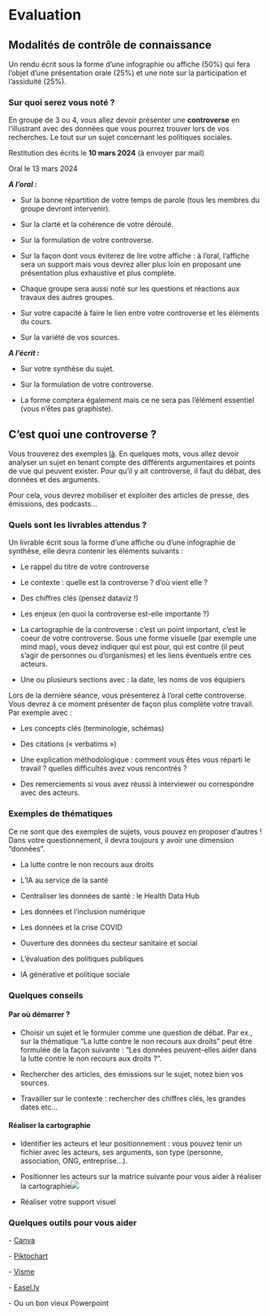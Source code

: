 # Evaluation

## Modalités de contrôle de connaissance

Un rendu écrit sous la forme d'une infographie ou affiche (50%) qui fera l'objet d'une présentation orale (25%) et une note sur la participation et l'assiduité (25%).

### Sur quoi serez vous noté ?

En groupe de 3 ou 4, vous allez devoir présenter une **controverse** en l'illustrant avec des données que vous pourrez trouver lors de vos recherches. Le tout sur un sujet concernant les politiques sociales.

Restitution des écrits le **10 mars 2024** (à envoyer par mail)

Oral le 13 mars 2024

***A l'oral :***

-   Sur la bonne répartition de votre temps de parole (tous les membres du groupe devront intervenir).

-   Sur la clarté et la cohérence de votre déroulé.

-   Sur la formulation de votre controverse.

-   Sur la façon dont vous éviterez de lire votre affiche : à l'oral, l'affiche sera un support mais vous devrez aller plus loin en proposant une présentation plus exhaustive et plus complète.

-   Chaque groupe sera aussi noté sur les questions et réactions aux travaux des autres groupes.

-   Sur votre capacité à faire le lien entre votre controverse et les éléments du cours.

-   Sur la variété de vos sources.

***A l'écrit :***

-   Sur votre synthèse du sujet.

-   Sur la formulation de votre controverse.

-   La forme comptera également mais ce ne sera pas l'élément essentiel (vous n'êtes pas graphiste).

## C'est quoi une controverse ?

Vous trouverez des exemples [là](https://www.controverses-esiee.fr/archive/). En quelques mots, vous allez devoir analyser un sujet en tenant compte des différents argumentaires et points de vue qui peuvent exister. Pour qu'il y ait controverse, il faut du débat, des données et des arguments.

Pour cela, vous devrez mobiliser et exploiter des articles de presse, des émissions, des podcasts...

### Quels sont les livrables attendus ?

Un livrable écrit sous la forme d'une affiche ou d'une infographie de synthèse, elle devra contenir les éléments suivants :

-   Le rappel du titre de votre controverse

-   Le contexte : quelle est la controverse ? d'où vient elle ?

-   Des chiffres clés (pensez dataviz !)

-   Les enjeux (en quoi la controverse est-elle importante ?)

-   La cartographie de la controverse : c'est un point important, c'est le coeur de votre controverse. Sous une forme visuelle (par exemple une mind map), vous devez indiquer qui est pour, qui est contre (il peut s'agir de personnes ou d'organismes) et les liens éventuels entre ces acteurs.

-   Une ou plusieurs sections avec : la date, les noms de vos équipiers

Lors de la dernière séance, vous présenterez à l'oral cette controverse. Vous devrez à ce moment présenter de façon plus complète votre travail. Par exemple avec :

-   Les concepts clés (terminologie, schémas)

-   Des citations (« verbatims »)

-   Une explication méthodologique : comment vous êtes vous réparti le travail ? quelles difficultés avez vous rencontrés ?

-   Des remerciements si vous avez réussi à interviewer ou correspondre avec des acteurs.

### Exemples de thématiques

Ce ne sont que des exemples de sujets, vous pouvez en proposer d'autres ! Dans votre questionnement, il devra toujours y avoir une dimension "données".

-   La lutte contre le non recours aux droits

-   L'IA au service de la santé

-   Centraliser les données de santé : le Health Data Hub

-   Les données et l'inclusion numérique

-   Les données et la crise COVID

-   Ouverture des données du secteur sanitaire et social

-   L'évaluation des politiques publiques

-   IA générative et politique sociale

### Quelques conseils

#### Par où démarrer ?

-   Choisir un sujet et le formuler comme une question de débat. Par ex., sur la thématique "La lutte contre le non recours aux droits" peut être formulée de la façon suivante : "Les données peuvent-elles aider dans la lutte contre le non recours aux droits ?".

-   Rechercher des articles, des émissions sur le sujet, notez bien vos sources.

-   Travailler sur le contexte : rechercher des chiffres clés, les grandes dates etc...

#### Réaliser la cartographie

-   Identifier les acteurs et leur positionnement : vous pouvez tenir un fichier avec les acteurs, ses arguments, son type (personne, association, ONG, entreprise...).

-   Positionner les acteurs sur la matrice suivante pour vous aider à réaliser la cartographie![](images/acteurs_cartographie.jpg)

-   Réaliser votre support visuel

### Quelques outils pour vous aider

\- [Canva](https://www.canva.com/)

\- [Piktochart](https://piktochart.com/)

\- [Visme](https://www.visme.co/make-infographics/)

\- [Easel.ly](https://www.easel.ly/)

\- Ou un bon vieux Powerpoint
